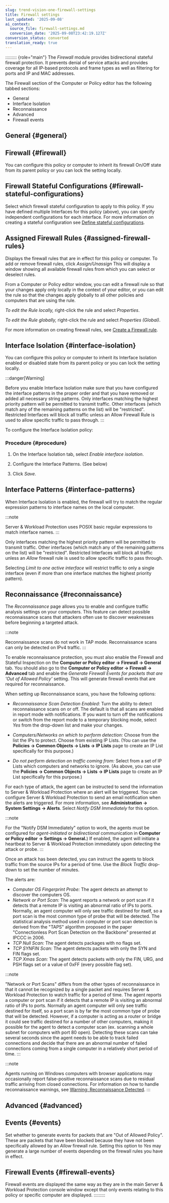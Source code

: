 ```yaml
---
slug: trend-vision-one-firewall-settings
title: Firewall settings
last_updated: '2025-09-08'
ai_context:
  source_file: firewall-settings.md
  conversion_date: '2025-09-08T23:42:19.127Z'
conversion_status: converted
translation_ready: true
---
```


::::::::: {role="main"}
The *Firewall* module provides bidirectional stateful firewall protection. It prevents denial of service attacks and provides coverage for all IP-based protocols and frame types as well as filtering for ports and IP and MAC addresses.

The Firewall section of the Computer or Policy editor has the following tabbed sections:

- General
- Interface Isolation
- Reconnaissance
- Advanced
- Firewall events

## General {#general}

## Firewall {#firewall}

You can configure this policy or computer to inherit its firewall On/Off state from its parent policy or you can lock the setting locally.

## Firewall Stateful Configurations {#firewall-stateful-configurations}

Select which firewall stateful configuration to apply to this policy. If you have defined multiple Interfaces for this policy (above), you can specify independent configurations for each interface. For more information on creating a stateful configuration see [Define stateful configurations](define-stateful-firewall.mdx).

## Assigned Firewall Rules {#assigned-firewall-rules}

Displays the firewall rules that are in effect for this policy or computer. To add or remove firewall rules, click *Assign/Unassign* This will display a window showing all available firewall rules from which you can select or deselect rules.

From a Computer or Policy editor window, you can edit a firewall rule so that your changes apply only locally in the context of your editor, or you can edit the rule so that the changes apply globally to all other policies and computers that are using the rule.

*To edit the Rule locally,* right-click the rule and select *Properties*.

*To edit the Rule globally,* right-click the rule and select *Properties (Global)*.

For more information on creating firewall rules, see [Create a Firewall rule](create-firewall-rule.mdx).

## Interface Isolation {#interface-isolation}

You can configure this policy or computer to inherit its Interface Isolation enabled or disabled state from its parent policy or you can lock the setting locally.

:::danger[Warning]

Before you enable Interface Isolation make sure that you have configured the interface patterns in the proper order and that you have removed or added all necessary string patterns. Only interfaces matching the highest priority pattern will be permitted to transmit traffic. Other interfaces (which match any of the remaining patterns on the list) will be "restricted". Restricted Interfaces will block all traffic unless an Allow Firewall Rule is used to allow specific traffic to pass through.
:::

To configure the Interface Isolation policy:

### Procedure {#procedure}

1.  On the Interface Isolation tab, select *Enable interface isolation*.

2.  Configure the Interface Patterns. (See below)

3.  Click *Save*.

## Interface Patterns {#interface-patterns}

When Interface Isolation is enabled, the firewall will try to match the regular expression patterns to interface names on the local computer.

:::note

Server & Workload Protection uses POSIX basic regular expressions to match interface names.
:::

Only interfaces matching the highest priority pattern will be permitted to transmit traffic. Other interfaces (which match any of the remaining patterns on the list) will be "restricted". Restricted Interfaces will block all traffic unless an *Allow* firewall rule is used to allow specific traffic to pass through.

Selecting *Limit to one active interface* will restrict traffic to only a single interface (even if more than one interface matches the highest priority pattern).

## Reconnaissance {#reconnaissance}

The *Reconnaissance* page allows you to enable and configure traffic analysis settings on your computers. This feature can detect possible reconnaissance scans that attackers often use to discover weaknesses before beginning a targeted attack.

:::note

Reconnaissance scans do not work in TAP mode. Reconnaissance scans can only be detected on IPv4 traffic.
:::

To enable reconnaissance protection, you must also enable the Firewall and Stateful Inspection on the **Computer or Policy editor → Firewall → General** tab. You should also go to the **Computer or Policy editor → Firewall → Advanced** tab and enable the *Generate Firewall Events for packets that are 'Out of Allowed Policy'* setting. This will generate firewall events that are required for reconnaissance.

When setting up Reconnaissance scans, you have the following options:

- *Reconnaissance Scan Detection Enabled:* Turn the ability to detect reconnaissance scans on or off. The default is that all scans are enabled in report mode with notifications. If you want to turn off the notifications or switch from the report mode to a temporary blocking mode, select *Yes* from the drop-down list and make your changes.

- *Computers/Networks on which to perform detection:* Choose from the list the IPs to protect. Choose from existing IP Lists. (You can use the **Policies → Common Objects → Lists → IP Lists** page to create an IP List specifically for this purpose.)

- *Do not perform detection on traffic coming from:* Select from a set of IP Lists which computers and networks to ignore. (As above, you can use the **Policies → Common Objects → Lists → IP Lists** page to create an IP List specifically for this purpose.)

For each type of attack, the agent can be instructed to send the information to Server & Workload Protection where an alert will be triggered. You can configure Server & Workload Protection to send an email notification when the alerts are triggered. For more information, see **Administration → System Settings → Alerts**. Select *Notify DSM Immediately* for this option.

:::note

For the "Notify DSM Immediately" option to work, the agents must be configured for *agent-initiated* or *bidirectional* communication in **Computer or Policy editor → Settings → General.**) If enabled, the agent will initiate a heartbeat to Server & Workload Protection immediately upon detecting the attack or probe.
:::

Once an attack has been detected, you can instruct the agents to block traffic from the source IPs for a period of time. Use the *Block Traffic* drop-down to set the number of minutes.

The alerts are:

- *Computer OS Fingerprint Probe:* The agent detects an attempt to discover the computers OS.
- *Network or Port Scan:* The agent reports a network or port scan if it detects that a remote IP is visiting an abnormal ratio of IPs to ports. Normally, an agent computer will only see traffic destined for itself, so a port scan is the most common type of probe that will be detected. The statistical analysis method used in computer or port scan detection is derived from the "TAPS" algorithm proposed in the paper "Connectionless Port Scan Detection on the Backbone" presented at IPCCC in 2006.
- *TCP Null Scan:* The agent detects packages with no flags set.
- *TCP SYNFIN Scan:* The agent detects packets with only the SYN and FIN flags set.
- *TCP Xmas Scan:* The agent detects packets with only the FIN, URG, and PSH flags set or a value of 0xFF (every possible flag set).

:::note

"Network or Port Scans" differs from the other types of reconnaissance in that it cannot be recognized by a single packet and requires Server & Workload Protection to watch traffic for a period of time. The agent reports a computer or port scan if it detects that a remote IP is visiting an abnormal ratio of IPs to ports. Normally an agent computer will only see traffic destined for itself, so a port scan is by far the most common type of probe that will be detected. However, if a computer is acting as a router or bridge it could see traffic destined for a number of other computers, making it possible for the agent to detect a computer scan (ex. scanning a whole subnet for computers with port 80 open). Detecting these scans can take several seconds since the agent needs to be able to track failed connections and decide that there are an abnormal number of failed connections coming from a single computer in a relatively short period of time.
:::

:::note

Agents running on Windows computers with browser applications may occasionally report false-positive reconnaissance scans due to residual traffic arriving from closed connections. For information on how to handle reconnaissance warnings, see [Warning: Reconnaissance Detected](warning-reconnaissance-detected.mdx).
:::

## Advanced {#advanced}

## Events {#events}

Set whether to generate events for packets that are "Out of Allowed Policy". These are packets that have been blocked because they have not been specifically allowed by an *Allow* firewall rule. Setting this option to *Yes* may generate a large number of events depending on the firewall rules you have in effect.

## Firewall Events {#firewall-events}

Firewall events are displayed the same way as they are in the main Server & Workload Protection console window except that only events relating to this policy or specific computer are displayed.
:::::::::
